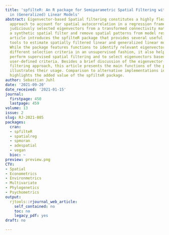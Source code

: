 ```yaml
---
title: 'spfilteR: An R package for Semiparametric Spatial Filtering with Eigenvectors
  in (Generalized) Linear Models'
abstract: Eigenvector-based Spatial filtering constitutes a highly flexible semiparametric
  approach to account for spatial autocorrelation in a regression framework. It combines
  judiciously selected eigenvectors from a transformed connectivity matrix to construct
  a synthetic spatial filter and remove spatial patterns from model residuals. This
  article introduces the spfilteR package that provides several useful and flexible
  tools to estimate spatially filtered linear and generalized linear models in R.
  While the package features functions to identify relevant eigenvectors based on
  different selection criteria in an unsupervised fashion, it also helps users to
  perform supervised spatial filtering and to select eigenvectors based on alternative
  user-defined criteria. Besides a brief discussion of the eigenvector-based spatial
  filtering approach, this article presents the main functions of the package and
  illustrates their usage. Comparison to alternative implementations in other R packages
  highlights the added value of the spfilteR package.
author: Sebastian Juhl
date: '2021-09-20'
date_received: '2021-01-15'
journal:
  firstpage: 450
  lastpage: 459
volume: 13
issue: 2
slug: RJ-2021-085
packages:
  cran:
  - spfilteR
  - spatialreg
  - spmoran
  - adespatial
  - vegan
  bioc: ~
preview: preview.png
CTV:
- Spatial
- Econometrics
- Environmetrics
- Multivariate
- Phylogenetics
- Psychometrics
output:
  rjtools::rjournal_web_article:
    self_contained: no
    toc: no
    legacy_pdf: yes
draft: no

---
```

